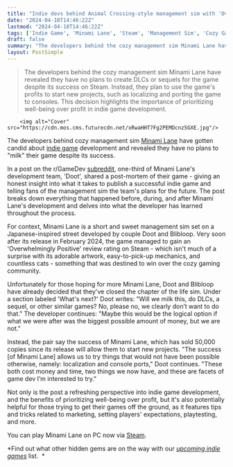 ```yaml
---
title: "Indie devs behind Animal Crossing-style management sim with 'Overwhelmingly Positive' Steam reviews get candid about future plans: 'Will we milk this? No, we clearly don't want to do that'"
date: "2024-04-18T14:46:22Z"
lastmod: "2024-04-18T14:46:22Z"
tags: ['Indie Game', 'Minami Lane', 'Steam', 'Management Sim', 'Cozy Gaming']
draft: false
summary: "The developers behind the cozy management sim Minami Lane have revealed they have no plans to create DLCs or sequels for the game despite its success on Steam. Instead, they plan to use the game's profits to start new projects, such as localizing and porting the game to consoles. This decision highlights the importance of prioritizing well-being over profit in indie game development."
layout: PostSimple
---
```

> The developers behind the cozy management sim Minami Lane have revealed they have no plans to create DLCs or sequels for the game despite its success on Steam. Instead, they plan to use the game's profits to start new projects, such as localizing and porting the game to consoles. This decision highlights the importance of prioritizing well-being over profit in indie game development.


        <img alt="Cover" src="https://cdn.mos.cms.futurecdn.net/xRwaHHT7Fg2PEMDcnz5GXE.jpg"/>
        
The developers behind cozy management sim [<u>Minami Lane</u>](https://www.gamesradar.com/this-short-and-sweet-city-builder-set-on-a-japanese-inspired-street-full-of-tanukis-is-the-cozy-game-of-my-dreams-and-its-got-the-very-positive-steam-reviews-to-match/) have gotten candid about [indie game](https://www.gamesradar.com/uk/tag/indie-game/) development and revealed they have no plans to "milk" their game despite its success.

In a post on the r/GameDev [subreddit](https://www.reddit.com/r/gamedev/comments/1c2dzu4/minami_lane_my_girlfriend_and_i_made_a_tiny_game/), one-third of Minami Lane's development team, 'Doot', shared a post-mortem of their game - giving an honest insight into what it takes to publish a successful indie game and telling fans of the management sim the team's plans for the future. The post breaks down everything that happened before, during, and after Minami Lane's development and delves into what the developer has learned throughout the process.

For context, Minami Lane is a short and sweet management sim set on a Japanese-inspired street developed by couple Doot and Blibloop. Very soon after its release in February 2024, the game managed to gain an 'Overwhelmingly Positive' review rating on Steam - which isn't much of a surprise with its adorable artwork, easy-to-pick-up mechanics, and countless cats - something that was destined to win over the cozy gaming community.

Unfortunately for those hoping for more Minami Lane, Doot and Blibloop have already decided that they've closed the chapter of the life sim. Under a section labeled 'What's next?' Doot writes: "Will we milk this, do DLCs, a sequel, or other similar games? No, please no, we clearly don’t want to do that." The developer continues: "Maybe this would be the logical option if what we were after was the biggest possible amount of money, but we are not."

Instead, the pair say the success of Minami Lane, which has sold 50,000 copies since its release will allow them to start new projects. "The success [of Minami Lane] allows us to try things that would not have been possible otherwise, namely: localization and console ports," Doot continues. "These both cost money and time, two things we now have, and these are facets of game dev I’m interested to try." 

Not only is the post a refreshing perspective into indie game development, and the benefits of prioritizing well-being over profit, but it's also potentially helpful for those trying to get their games off the ground, as it features tips and tricks related to marketing, setting players' expectations, playtesting, and more. 

You can play Minami Lane on PC now via [<u>Steam</u>](https://store.steampowered.com/app/2678990/Minami_Lane/).

*Find out what other hidden gems are on the way with our *[<u><em>upcoming indie games</em></u>](https://www.gamesradar.com/upcoming-indie-games/)* list.  *
        